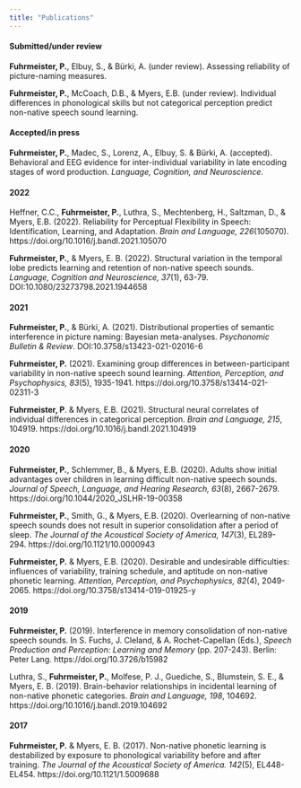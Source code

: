 ```yaml
---
title: "Publications"
---
```


#### Submitted/under review

**Fuhrmeister, P.**, Elbuy, S., & Bürki, A. (under review). Assessing reliability of picture-naming measures.

**Fuhrmeister, P.**, McCoach, D.B., & Myers, E.B. (under review). Individual differences in phonological skills but not categorical perception predict non-native speech sound learning.


#### Accepted/in press

**Fuhrmeister, P.**, Madec, S., Lorenz, A., Elbuy, S. & Bürki, A. (accepted). Behavioral and EEG evidence for inter-individual variability in late encoding stages of word production. *Language, Cognition, and Neuroscience.*


#### 2022

Heffner, C.C., **Fuhrmeister, P.**, Luthra, S., Mechtenberg, H., Saltzman, D., & Myers, E.B. (2022). Reliability for Perceptual Flexibility in Speech: Identification, Learning, and Adaptation. *Brain and Language, 226*(105070). https://doi.org/10.1016/j.bandl.2021.105070

**Fuhrmeister, P.**, & Myers, E. B. (2022). Structural variation in the temporal lobe predicts learning and retention of non-native speech sounds. *Language, Cognition and Neuroscience, 37*(1), 63-79. DOI:10.1080/23273798.2021.1944658


#### 2021

**Fuhrmeister, P.**, & Bürki, A. (2021). Distributional properties of semantic interference in picture naming: Bayesian meta-analyses. *Psychonomic Bulletin & Review*. DOI:10.3758/s13423-021-02016-6

**Fuhrmeister, P.** (2021). Examining group differences in between-participant variability in non-native speech sound learning. *Attention, Perception, and Psychophysics, 83*(5), 1935-1941. https://doi.org/10.3758/s13414-021-02311-3

**Fuhrmeister, P**. & Myers, E.B. (2021). Structural neural correlates of individual differences in categorical perception. *Brain and Language, 215*, 104919. https://doi.org/10.1016/j.bandl.2021.104919


#### 2020

**Fuhrmeister, P.**, Schlemmer, B., & Myers, E.B. (2020). Adults show initial advantages over children in learning difficult non-native speech sounds. *Journal of Speech, Language, and Hearing Research, 63*(8), 2667-2679. https://doi.org/10.1044/2020_JSLHR-19-00358

**Fuhrmeister, P.**, Smith, G., & Myers, E.B. (2020). Overlearning of non-native speech sounds does not result in superior consolidation after a period of sleep. *The Journal of the Acoustical Society of America, 147*(3), EL289-294. https://doi.org/10.1121/10.0000943

**Fuhrmeister, P.** & Myers, E.B. (2020). Desirable and undesirable difficulties: influences of variability, training schedule, and aptitude on non-native phonetic learning. *Attention, Perception, and Psychophysics, 82*(4), 2049-2065. https://doi.org/10.3758/s13414-019-01925-y


#### 2019

**Fuhrmeister, P.** (2019). Interference in memory consolidation of non-native speech sounds. In S. Fuchs, J. Cleland, & A. Rochet-Capellan (Eds.), *Speech Production and Perception: Learning and Memory* (pp. 207-243). Berlin: Peter Lang. https://doi.org/10.3726/b15982

Luthra, S., **Fuhrmeister, P.**, Molfese, P. J., Guediche, S., Blumstein, S. E., & Myers, E. B. (2019). Brain-behavior relationships in incidental learning of non-native phonetic categories. *Brain and Language, 198*, 104692. https://doi.org/10.1016/j.bandl.2019.104692  


#### 2017

**Fuhrmeister, P.** & Myers, E. B. (2017). Non-native phonetic learning is destabilized by exposure to phonological variability before and after training. *The Journal of the Acoustical Society of America. 142*(5), EL448-EL454. https://doi.org/10.1121/1.5009688
